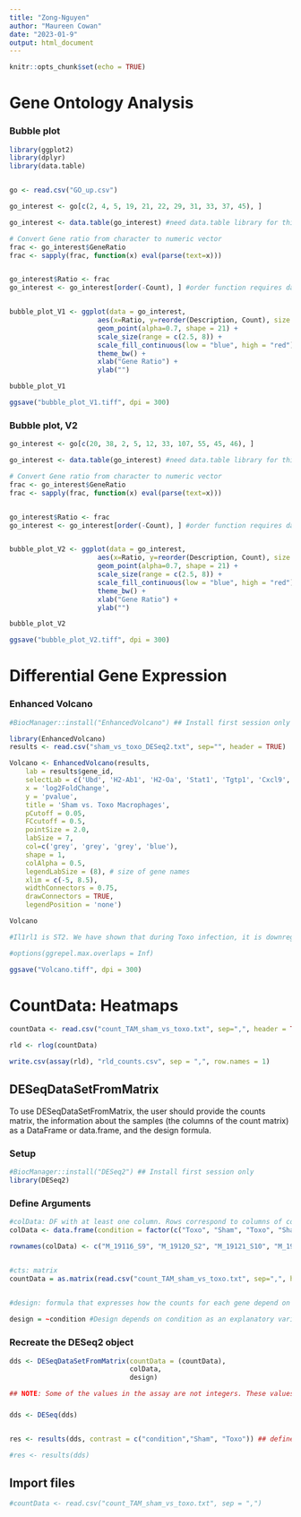 ```yaml
---
title: "Zong-Nguyen"
author: "Maureen Cowan"
date: "2023-01-9"
output: html_document
---
```


```r
knitr::opts_chunk$set(echo = TRUE)
```

# Gene Ontology Analysis

### Bubble plot
```r
library(ggplot2)
library(dplyr)
library(data.table)


go <- read.csv("GO_up.csv")

go_interest <- go[c(2, 4, 5, 19, 21, 22, 29, 31, 33, 37, 45), ]

go_interest <- data.table(go_interest) #need data.table library for this

# Convert Gene ratio from character to numeric vector
frac <- go_interest$GeneRatio
frac <- sapply(frac, function(x) eval(parse(text=x)))


go_interest$Ratio <- frac
go_interest <- go_interest[order(-Count), ] #order function requires data.table


bubble_plot_V1 <- ggplot(data = go_interest, 
                      aes(x=Ratio, y=reorder(Description, Count), size = Count, fill = p.adjust)) + 
                      geom_point(alpha=0.7, shape = 21) +
                      scale_size(range = c(2.5, 8)) +
                      scale_fill_continuous(low = "blue", high = "red") +
                      theme_bw() +
                      xlab("Gene Ratio") + 
                      ylab("")

bubble_plot_V1

ggsave("bubble_plot_V1.tiff", dpi = 300)
```


### Bubble plot, V2
```r
go_interest <- go[c(20, 38, 2, 5, 12, 33, 107, 55, 45, 46), ]

go_interest <- data.table(go_interest) #need data.table library for this

# Convert Gene ratio from character to numeric vector
frac <- go_interest$GeneRatio
frac <- sapply(frac, function(x) eval(parse(text=x)))


go_interest$Ratio <- frac
go_interest <- go_interest[order(-Count), ] #order function requires data.table


bubble_plot_V2 <- ggplot(data = go_interest, 
                      aes(x=Ratio, y=reorder(Description, Count), size = Count, fill = p.adjust)) + 
                      geom_point(alpha=0.7, shape = 21) +
                      scale_size(range = c(2.5, 8)) +
                      scale_fill_continuous(low = "blue", high = "red") +
                      theme_bw() +
                      xlab("Gene Ratio") + 
                      ylab("")

bubble_plot_V2

ggsave("bubble_plot_V2.tiff", dpi = 300)
```

# Differential Gene Expression
### Enhanced Volcano
```r
#BiocManager::install("EnhancedVolcano") ## Install first session only

library(EnhancedVolcano)
results <- read.csv("sham_vs_toxo_DESeq2.txt", sep="", header = TRUE)

Volcano <- EnhancedVolcano(results,
    lab = results$gene_id,
    selectLab = c('Ubd', 'H2-Ab1', 'H2-Oa', 'Stat1', 'Tgtp1', 'Cxcl9', 'Gbp2b', 'Ciita', 'Il1rl1', 'Fcrls', 'Tgfb2'),
    x = 'log2FoldChange',
    y = 'pvalue',
    title = 'Sham vs. Toxo Macrophages',
    pCutoff = 0.05,
    FCcutoff = 0.5,
    pointSize = 2.0,
    labSize = 7,
    col=c('grey', 'grey', 'grey', 'blue'),
    shape = 1,
    colAlpha = 0.5,
    legendLabSize = (8), # size of gene names
    xlim = c(-5, 8.5),
    widthConnectors = 0.75,
    drawConnectors = TRUE,
    legendPosition = 'none')

Volcano

#Il1rl1 is ST2. We have shown that during Toxo infection, it is downregulated (Katherine Still, PLOS Pathogens)

#options(ggrepel.max.overlaps = Inf)

ggsave("Volcano.tiff", dpi = 300)
```


# CountData: Heatmaps

```r
countData <- read.csv("count_TAM_sham_vs_toxo.txt", sep=",", header = TRUE, row.names= 1)

rld <- rlog(countData)

write.csv(assay(rld), "rld_counts.csv", sep = ",", row.names = 1)

```

## DESeqDataSetFromMatrix

To use DESeqDataSetFromMatrix, the user should provide the counts matrix, the information about the samples (the columns of the count matrix) as a DataFrame or data.frame, and the design formula.

### Setup
```r
#BiocManager::install("DESeq2") ## Install first session only
library(DESeq2)
```

### Define Arguments
```r
#colData: DF with at least one column. Rows correspond to columns of countData.
colData <- data.frame(condition = factor(c("Toxo", "Sham", "Toxo", "Sham", "Sham", "Toxo", "Toxo", "Toxo", "Sham", "Sham")))

rownames(colData) <- c("M_19116_S9", "M_19120_S2", "M_19121_S10", "M_19122_S3", "M_19184_S1", "M_19190_S8", "M_19193_S7", "M_19198_S6", "M_19510_S4", "M_19517_S5")


#cts: matrix
countData = as.matrix(read.csv("count_TAM_sham_vs_toxo.txt", sep=",", header = TRUE, row.names= 1)) ##variable name for countData matrix

  
#design: formula that expresses how the counts for each gene depend on the variables in colData. Use ~condition design since there are two groups being compared

design = ~condition #Design depends on condition as an explanatory variable

```


### Recreate the DESeq2 object
```r

dds <- DESeqDataSetFromMatrix(countData = (countData),
                              colData,
                              design)

## NOTE: Some of the values in the assay are not integers. These values have been normalized.

```

###  
```r
dds <- DESeq(dds)


res <- results(dds, contrast = c("condition","Sham", "Toxo")) ## define numerator and denominator. set the group you want on the left of a volcano plot first. 

#res <- results(dds)
```


## Import files
```r
#countData <- read.csv("count_TAM_sham_vs_toxo.txt", sep = ",")

```

